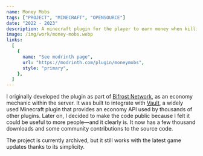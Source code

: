 ```yaml
---
name: Money Mobs
tags: ["PROJECT", "MINECRAFT", "OPENSOURCE"]
date: "2022 - 2023"
description: A minecraft plugin for the player to earn money when killing a mobs, it also simplifies many of the options currently existing.
image: /img/work/money-mobs.webp
links:
  [
    {
      name: "See modrinth page",
      url: "https://modrinth.com/plugin/moneymobs",
      style: "primary",
    },
  ]
---
```


I originally developed the plugin as part of [Bifrost Network](/work/bifrost-network), as an economy mechanic within the server. It was built to integrate with [Vault](https://dev.bukkit.org/projects/vault), a widely used Minecraft plugin that provides an economy API used by thousands of other plugins. Later on, I decided to make the code public because I felt it could be useful to more people—and it clearly is. It now has a few thousand downloads and some community contributions to the source code.

The project is currently archived, but it still works with the latest game updates thanks to its simplicity.
